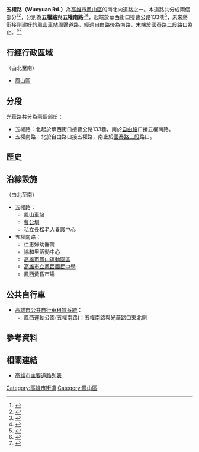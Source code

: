 {{Infobox TwRoad2
|bgcolorh= 
|colorh=
|code=
|name=五權路
|enname=Wucyuan Rd.
|level=一般道路
|length=
|sec=路<small>（[[鳳山區|鳳山區]]）</small><br>南路<small>（[[鳳山區|鳳山區]]）
|lastext=
|line=
|start=曹公路133巷、華西街
|end=[[國泰路_(高雄市)|國泰路二段]]
|junc=[[光復路_(高雄市)|光復路]]、[[光復路_(高雄市)|光復路一段]]、[[光復路_(高雄市)|光復路]]、[[中山路_(鳳山區)|中山西路]]、[[自由路_(鳳山區)|自由路]]、[[光華路_(鳳山區)|光華路]]、[[國光路_(鳳山區)|國光路]]、[[國泰路_(高雄市)|國泰路二段]]
|img=
|cap=
|size=
|left=曹公路133巷
|right=
|leftlink=曹公路
|leftdirection=N
|rightlink=
|rightdirection=
|SN=
|SNtype=ph
|SNNum=
|SN2=
|SN2type=
|SN2Num=
|SN3=
|SN3type=
|SN3Num=
}}
'''五權路（Wucyuan Rd.）'''為[[高雄市|高雄市]][[鳳山區|鳳山區]]的南北向道路之一。本道路共分成兩個部分<ref>{{Cite web|url=http://www.chnnews-tv.com/16/1127/|title=鳳山五權南路通車 陳菊盼健全交通發展|accessdate=2020-11-14|archive-date=2020-11-15|archive-url=https://web.archive.org/web/20201115235602/http://www.chnnews-tv.com/16/1127/|dead-url=no}}</ref><ref>{{Cite web|url=https://permio1.com/fongshan-duck/|title=[高雄美食] 鳳山。五權鴨店 三十年巷口限量吮指鴨肉|accessdate=2020-11-14|archive-date=2020-11-16|archive-url=https://web.archive.org/web/20201116061924/https://permio1.com/fongshan-duck/|dead-url=no}}</ref>，分別為'''五權路'''與'''五權南路'''<ref>{{Cite web |url=https://orgws.kcg.gov.tw/001/KcgOrgUploadFiles/UserFiles/2014yofongshan-2(5).jpg |title=高雄市鳳山區公所 鳳山旅遊導覽地圖 |accessdate=2020-11-14 |archive-date=2020-07-24 |archive-url=https://web.archive.org/web/20200724091643/https://orgws.kcg.gov.tw/001/KcgOrgUploadFiles/UserFiles/2014yofongshan-2(5).jpg |dead-url=no }}</ref><ref>{{Cite web|url=https://www.chinatimes.com/newspapers/20110713000560-260102|title=車禍後遭取締黃昏市場攤販盼留生路|accessdate=2020-11-14|archive-date=2020-11-14|archive-url=https://web.archive.org/web/20201114092454/https://www.chinatimes.com/newspapers/20110713000560-260102|dead-url=no}}</ref>，起端於華西街口接曹公路133巷<ref>{{Cite web|url=https://anoli.pixnet.net/blog/post/43738699|title=鳳山五權南路、五權路|accessdate=2020-11-15|archive-date=2020-11-16|archive-url=https://web.archive.org/web/20201116221838/https://anoli.pixnet.net/blog/post/43738699|dead-url=no}}</ref>，未來將銜接剛建好的[[鳳山車站_(臺鐵)|鳳山車站]]周邊道路，經過[[自由路_(鳳山區)|自由路]]後為南路，末端於[[國泰路_(高雄市)|國泰路二段]]路口為止。<ref>{{Cite web |url=https://www.mygonews.com/news/detail?news_id=119671 |title=推動鳳山綠都心，五權南路開闢完成 |accessdate=2020-11-13 |archive-date=2020-11-19 |archive-url=https://web.archive.org/web/20201119013230/https://www.mygonews.com/news/detail?news_id=119671 |dead-url=no }}</ref><ref>{{Cite web|url=https://tw.news.yahoo.com/amphtml/%E8%AD%A6%E6%96%B9%E7%AB%99%E5%B4%97%E5%8F%96%E7%B7%A0-%E9%B3%B3%E5%B1%B1%E9%BB%83%E6%98%8F%E5%B8%82%E5%A0%B4%E8%BF%91%E7%99%BE%E4%BD%8D%E6%94%A4%E5%95%86%E9%99%B3%E6%83%85-114918275.html|title=警方站崗取締 鳳山黃昏市場近百位攤商陳情|accessdate=2020-11-14|archive-date=2020-11-15|archive-url=https://web.archive.org/web/20201115121103/https://tw.news.yahoo.com/amphtml/%E8%AD%A6%E6%96%B9%E7%AB%99%E5%B4%97%E5%8F%96%E7%B7%A0-%E9%B3%B3%E5%B1%B1%E9%BB%83%E6%98%8F%E5%B8%82%E5%A0%B4%E8%BF%91%E7%99%BE%E4%BD%8D%E6%94%A4%E5%95%86%E9%99%B3%E6%83%85-114918275.html|dead-url=no}}</ref>

== 行經行政區域 ==
（由北至南）
* [[鳳山區|鳳山區]]

== 分段 ==
光華路共分為兩個部份：
* 五權路：北起於華西街口接曹公路133巷，南於[[自由路_(鳳山區)|自由路]]口接五權南路。
* 五權南路：北於自由路口接五權路，南止於[[國泰路_(高雄市)|國泰路二段]]路口。

== 歷史 ==
{{expand-section}}

== 沿線設施 ==
（由北至南）
* 五權路：
** [[鳳山車站_(臺鐵)|鳳山車站]]
** [[曹公圳|曹公圳]]
** 私立長松老人養護中心
* 五權南路：
** 仁惠婦幼醫院
** 協和里活動中心
** [[高雄市鳳山運動園區|高雄市鳳山運動園區]]
** [[高雄市立鳳西國民中學|高雄市立鳳西國民中學]]
** 鳳西黃昏市場

== 公共自行車 ==
* [[高雄市公共自行車租賃系統|高雄市公共自行車租賃系統]]：
** 鳳西運動公園(五權南路)：五權南路與光華路口東北側

== 參考資料 ==
{{Reflist}}
== 相關連結 ==
* [[高雄市主要道路列表|高雄市主要道路列表]]
{{高雄市重要道路}}

[[Category:高雄市街道|Category:高雄市街道]]
[[Category:鳳山區|Category:鳳山區]]